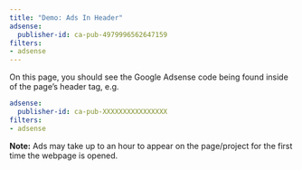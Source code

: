 ```yaml
---
title: "Demo: Ads In Header"
adsense:
  publisher-id: ca-pub-4979996562647159
filters:
- adsense
---
```


On this page, you should see the Google Adsense code being found inside of the page's header tag, e.g. 

```yaml
adsense:
  publisher-id: ca-pub-XXXXXXXXXXXXXXXX
filters:
- adsense
```

**Note:** Ads may take up to an hour to appear on the page/project for the first time the webpage is opened.
